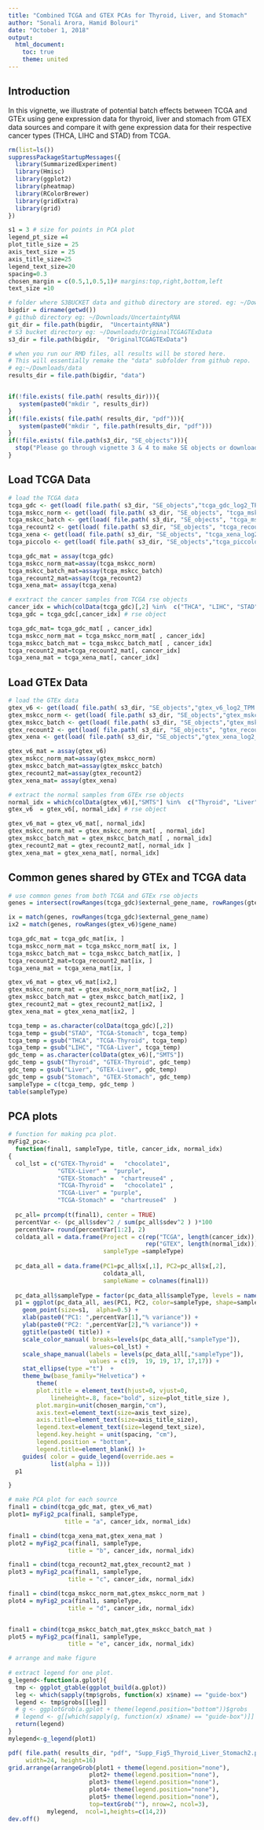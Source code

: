 ---
title: "Combined TCGA and GTEX PCAs for Thyroid, Liver, and Stomach"
author: "Sonali Arora, Hamid Bolouri"
date: "October 1, 2018"
output: 
  html_document:
    toc: true
    theme: united
---

## Introduction 

In this vignette, we illustrate of potential batch effects between TCGA and GTEx
using gene expression data for thyroid, liver and stomach from GTEX data sources
and compare it with gene expression data for their respective 
cancer types (THCA, LIHC and STAD) from TCGA.

```{r setup}
rm(list=ls())
suppressPackageStartupMessages({
  library(SummarizedExperiment)
  library(Hmisc)
  library(ggplot2)
  library(pheatmap)
  library(RColorBrewer)
  library(gridExtra)
  library(grid)
})

s1 = 3 # size for points in PCA plot
legend_pt_size =4
plot_title_size = 25
axis_text_size = 25
axis_title_size=25
legend_text_size=20
spacing=0.3
chosen_margin = c(0.5,1,0.5,1)# margins:top,right,bottom,left
text_size =10

# folder where S3BUCKET data and github directory are stored. eg: ~/Downloads
bigdir = dirname(getwd())
# github directory eg: ~/Downloads/UncertaintyRNA
git_dir = file.path(bigdir,  "UncertaintyRNA")
# S3 bucket directory eg: ~/Downloads/OriginalTCGAGTExData
s3_dir = file.path(bigdir,  "OriginalTCGAGTExData")

# when you run our RMD files, all results will be stored here. 
# This will essentially remake the "data" subfolder from github repo.
# eg:~/Downloads/data
results_dir = file.path(bigdir, "data")


if(!file.exists( file.path( results_dir))){
   system(paste0("mkdir ", results_dir))
}
if(!file.exists( file.path( results_dir, "pdf"))){
   system(paste0("mkdir ", file.path(results_dir, "pdf")))
}
if(!file.exists( file.path(s3_dir, "SE_objects"))){
  stop("Please go through vignette 3 & 4 to make SE objects or download from S3 bucket")
}
```

## Load TCGA Data

```{r}
# load the TCGA data
tcga_gdc <- get(load( file.path( s3_dir, "SE_objects","tcga_gdc_log2_TPM.RData")))
tcga_mskcc_norm <- get(load( file.path( s3_dir, "SE_objects", "tcga_mskcc_norm_log2_TPM.RData")))
tcga_mskcc_batch <- get(load( file.path( s3_dir, "SE_objects", "tcga_mskcc_batch_log2_TPM.RData")))
tcga_recount2 <- get(load( file.path( s3_dir, "SE_objects", "tcga_recount2_log2_TPM.RData")))
tcga_xena <- get(load( file.path( s3_dir, "SE_objects", "tcga_xena_log2_TPM.RData")))
tcga_piccolo <- get(load( file.path( s3_dir, "SE_objects","tcga_piccolo_log2_TPM.RData")))

tcga_gdc_mat = assay(tcga_gdc)
tcga_mskcc_norm_mat=assay(tcga_mskcc_norm)
tcga_mskcc_batch_mat=assay(tcga_mskcc_batch)
tcga_recount2_mat=assay(tcga_recount2)
tcga_xena_mat= assay(tcga_xena)

# exxtract the cancer samples from TCGA rse objects
cancer_idx = which(colData(tcga_gdc)[,2] %in%  c("THCA", "LIHC", "STAD"))
tcga_gdc = tcga_gdc[,cancer_idx] # rse object

tcga_gdc_mat= tcga_gdc_mat[ , cancer_idx]
tcga_mskcc_norm_mat = tcga_mskcc_norm_mat[ , cancer_idx]
tcga_mskcc_batch_mat = tcga_mskcc_batch_mat[ , cancer_idx]
tcga_recount2_mat=tcga_recount2_mat[, cancer_idx]
tcga_xena_mat = tcga_xena_mat[, cancer_idx]

```

## Load GTEx Data

```{r}
# load the GTEx data
gtex_v6 <- get(load( file.path( s3_dir, "SE_objects","gtex_v6_log2_TPM.RData")))
gtex_mskcc_norm <- get(load( file.path( s3_dir, "SE_objects","gtex_mskcc_norm_log2_TPM.RData")))
gtex_mskcc_batch <- get(load( file.path( s3_dir, "SE_objects","gtex_mskcc_batch_log2_TPM.RData")))
gtex_recount2 <- get(load( file.path( s3_dir, "SE_objects", "gtex_recount2_log2_TPM.RData")))
gtex_xena <- get(load( file.path( s3_dir, "SE_objects","gtex_xena_log2_TPM.RData")))

gtex_v6_mat = assay(gtex_v6)
gtex_mskcc_norm_mat=assay(gtex_mskcc_norm)
gtex_mskcc_batch_mat=assay(gtex_mskcc_batch)
gtex_recount2_mat=assay(gtex_recount2)
gtex_xena_mat= assay(gtex_xena)

# extract the normal samples from GTEx rse objects
normal_idx = which(colData(gtex_v6)[,"SMTS"] %in%  c("Thyroid", "Liver", "Stomach"))
gtex_v6  = gtex_v6[, normal_idx] # rse object

gtex_v6_mat = gtex_v6_mat[, normal_idx]
gtex_mskcc_norm_mat = gtex_mskcc_norm_mat[ , normal_idx]
gtex_mskcc_batch_mat = gtex_mskcc_batch_mat[ , normal_idx]
gtex_recount2_mat = gtex_recount2_mat[, normal_idx ]
gtex_xena_mat = gtex_xena_mat[, normal_idx]
```

## Common genes shared by GTEx and TCGA data

```{r}
# use common genes from both TCGA and GTEx rse objects
genes = intersect(rowRanges(tcga_gdc)$external_gene_name, rowRanges(gtex_v6)$gene_name)

ix = match(genes, rowRanges(tcga_gdc)$external_gene_name)
ix2 = match(genes, rowRanges(gtex_v6)$gene_name)

tcga_gdc_mat = tcga_gdc_mat[ix, ]
tcga_mskcc_norm_mat = tcga_mskcc_norm_mat[ ix, ]
tcga_mskcc_batch_mat = tcga_mskcc_batch_mat[ix, ]
tcga_recount2_mat=tcga_recount2_mat[ix, ]
tcga_xena_mat = tcga_xena_mat[ix, ]

gtex_v6_mat = gtex_v6_mat[ix2,]
gtex_mskcc_norm_mat = gtex_mskcc_norm_mat[ix2, ]
gtex_mskcc_batch_mat = gtex_mskcc_batch_mat[ix2, ]
gtex_recount2_mat = gtex_recount2_mat[ix2, ]
gtex_xena_mat = gtex_xena_mat[ix2, ]

tcga_temp = as.character(colData(tcga_gdc)[,2])
tcga_temp = gsub("STAD", "TCGA-Stomach", tcga_temp)
tcga_temp = gsub("THCA", "TCGA-Thyroid", tcga_temp)
tcga_temp = gsub("LIHC", "TCGA-Liver", tcga_temp)
gdc_temp = as.character(colData(gtex_v6)[,"SMTS"])
gdc_temp = gsub("Thyroid", "GTEX-Thyroid", gdc_temp)
gdc_temp = gsub("Liver", "GTEX-Liver", gdc_temp)
gdc_temp = gsub("Stomach", "GTEX-Stomach", gdc_temp)
sampleType = c(tcga_temp, gdc_temp )
table(sampleType)
```

## PCA plots

```{r}
# function for making pca plot.
myFig2_pca<- 
  function(final1, sampleType, title, cancer_idx, normal_idx)
{
  col_lst = c("GTEX-Thyroid" =   "chocolate1",
              "GTEX-Liver" =  "purple",
              "GTEX-Stomach" =  "chartreuse4" ,
              "TCGA-Thyroid" =   "chocolate1" ,
              "TCGA-Liver" = "purple",  
              "TCGA-Stomach" =  "chartreuse4"  )   
  
  pc_all= prcomp(t(final1), center = TRUE)
  percentVar <- (pc_all$sdev^2 / sum(pc_all$sdev^2 ) )*100
  percentVar= round(percentVar[1:2], 2)
  coldata_all = data.frame(Project = c(rep("TCGA", length(cancer_idx)),
                                       rep("GTEX", length(normal_idx))),
                           sampleType =sampleType)
 
  pc_data_all = data.frame(PC1=pc_all$x[,1], PC2=pc_all$x[,2],
                           coldata_all,
                           sampleName = colnames(final1))
  
  pc_data_all$sampleType = factor(pc_data_all$sampleType, levels = names(col_lst))
  p1 = ggplot(pc_data_all, aes(PC1, PC2, color=sampleType, shape=sampleType)) +
    geom_point(size=s1,  alpha=0.5) +
    xlab(paste0("PC1: ",percentVar[1],"% variance")) +
    ylab(paste0("PC2: ",percentVar[2],"% variance")) +
    ggtitle(paste0( title)) +
    scale_color_manual( breaks=levels(pc_data_all[,"sampleType"]),
                       values=col_lst) +
    scale_shape_manual(labels = levels(pc_data_all[,"sampleType"]),
                       values = c(19,  19, 19, 17, 17,17)) +
    stat_ellipse(type ="t")  +
    theme_bw(base_family="Helvetica") +
        theme(
        plot.title = element_text(hjust=0, vjust=0, 
            lineheight=.8, face="bold", size=plot_title_size ),
        plot.margin=unit(chosen_margin,"cm"), 
        axis.text=element_text(size=axis_text_size),
        axis.title=element_text(size=axis_title_size),
        legend.text=element_text(size=legend_text_size),
        legend.key.height = unit(spacing, "cm"),
        legend.position = "bottom",
        legend.title=element_blank() )+
    guides( color = guide_legend(override.aes =
            list(alpha = 1)))
  p1

}

# make PCA plot for each source
final1 = cbind(tcga_gdc_mat, gtex_v6_mat)
plot1= myFig2_pca(final1, sampleType, 
                title = "a", cancer_idx, normal_idx) 

final1 = cbind(tcga_xena_mat,gtex_xena_mat )
plot2 = myFig2_pca(final1, sampleType, 
                 title = "b", cancer_idx, normal_idx)

final1 = cbind(tcga_recount2_mat,gtex_recount2_mat )
plot3 = myFig2_pca(final1, sampleType, 
                 title = "c", cancer_idx, normal_idx)

final1 = cbind(tcga_mskcc_norm_mat,gtex_mskcc_norm_mat )
plot4 = myFig2_pca(final1, sampleType, 
                 title = "d", cancer_idx, normal_idx)


final1 = cbind(tcga_mskcc_batch_mat,gtex_mskcc_batch_mat )
plot5 = myFig2_pca(final1, sampleType, 
                 title = "e", cancer_idx, normal_idx)

# arrange and make figure
 
# extract legend for one plot.
g_legend<-function(a.gplot){
  tmp <- ggplot_gtable(ggplot_build(a.gplot))
  leg <- which(sapply(tmp$grobs, function(x) x$name) == "guide-box")
  legend <- tmp$grobs[[leg]]
  # g <- ggplotGrob(a.gplot + theme(legend.position="bottom"))$grobs
  # legend <- g[[which(sapply(g, function(x) x$name) == "guide-box")]]
  return(legend)
}
mylegend<-g_legend(plot1)

pdf( file.path( results_dir, "pdf", "Supp_Fig5_Thyroid_Liver_Stomach2.pdf"), 
     width=24, height=16)
grid.arrange(arrangeGrob(plot1 + theme(legend.position="none"),
                       plot2+ theme(legend.position="none"),
                       plot3+ theme(legend.position="none"),
                       plot4+ theme(legend.position="none"),
                       plot5+ theme(legend.position="none"),
                       top=textGrob(""), nrow=2, ncol=3),
           mylegend,  ncol=1,heights=c(14,2))
dev.off()
```
